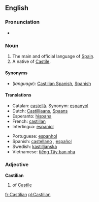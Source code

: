 {{wikipedia}}
==English==

===Pronunciation===
*{{audio|en-us-Castilian.ogg|Audio (US)}}

===Noun===
{{en-proper noun}}

# The main and official language of [[w:Spain|Spain]].
# A native of [[Castile]].

====Synonyms====
*(''language''): [[Castilian Spanish]], [[Spanish]]

====Translations====
{{trans-top|Language}}
*Catalan: [[castellà]]. Synonym: [[espanyol]]
*Dutch: [[Castilliaans]], [[Spaans]]
*Esperanto: [[hispana]]
*French: [[castillan]]
*Interlingua: [[espaniol]]
{{trans-mid}}
*Portuguese: [[espanhol]]
*Spanish: [[castellano]] {{m}}, [[español]] {{m}}
*Swedish: [[kastillianska]]
*Vietnamese: [[tiếng Tây ban nha]]
{{trans-bottom}}

===Adjective===
'''Castilian'''

# of [[Castile]]

[[fr:Castilian]]
[[pl:Castilian]]